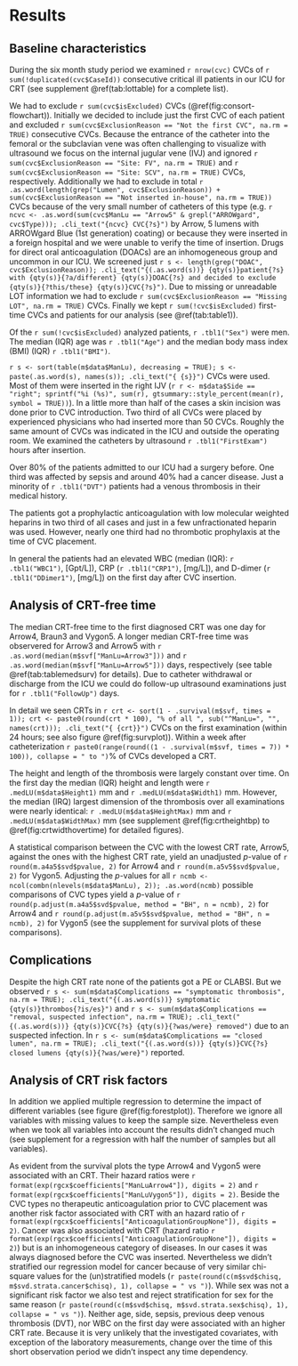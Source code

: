 # Results

## Baseline characteristics

During the six month study period we examined `r nrow(cvc)` CVCs of
`r sum(!duplicated(cvc$CaseId))` consecutive critical ill patients in our ICU for CRT (see supplement \@ref(tab:lottable) for a complete list).

We had to exclude `r sum(cvc$isExcluded)` CVCs (\@ref(fig:consort-flowchart)).
Initially we decided to include just the first CVC of each patient and excluded `r sum(cvc$ExclusionReason == "Not the first CVC", na.rm = TRUE)` consecutive CVCs.
Because the entrance of the catheter into the femoral or the subclavian vene was often challenging to visualize with ultrasound
we focus on the internal jugular vene (IVJ) and ignored `r sum(cvc$ExclusionReason == "Site: FV", na.rm = TRUE)` and `r sum(cvc$ExclusionReason == "Site: SCV", na.rm = TRUE)` CVCs, respectively.
Additionally we had to exclude in total `r .as.word(length(grep("Lumen", cvc$ExclusionReason)) + sum(cvc$ExclusionReason == "Not inserted in-house", na.rm = TRUE))` CVCs because of the very small number of catheters of this type (e.g. `r ncvc <- .as.word(sum(cvc$ManLu == "Arrow5" & grepl("ARROWgard", cvc$Type))); .cli_text("{ncvc} CVC{?s}")` by Arrow, 5 lumens with ARROWgard Blue (1st generation) coating) or because they were inserted in a foreign hospital and we were unable to verify the time of insertion.
Drugs for direct oral anticoagulation (DOACs) are an inhomogeneous group and uncommon in our ICU. We screened just `r s <- length(grep("DOAC", cvc$ExclusionReason)); .cli_text("{(.as.word(s))} {qty(s)}patient{?s} with {qty(s)}{?a/different} {qty(s)}DOAC{?s} and decided to exclude {qty(s)}{?this/these} {qty(s)}CVC{?s}")`.
Due to missing or unreadable LOT information we had to exclude `r sum(cvc$ExclusionReason == "Missing LOT", na.rm = TRUE)` CVCs.
Finally we kept `r sum(!cvc$isExcluded)` first-time CVCs and patients for our analysis (see \@ref(tab:table1)).

Of the `r sum(!cvc$isExcluded)` analyzed patients,
`r .tbl1("Sex")` were men.
The median (IQR) age was `r .tbl1("Age")` and the median body mass index (BMI) (IQR) `r .tbl1("BMI")`.

`r s <- sort(table(m$data$ManLu), decreasing = TRUE); s <- paste(.as.word(s), names(s)); .cli_text("{ {s}}")` CVCs were used.
Most of them were inserted in the right IJV (`r r <- m$data$Side == "right"; sprintf("%i (%s)", sum(r), gtsummary::style_percent(mean(r), symbol = TRUE))`).
In a little more than half of the cases a skin incision was done prior to CVC introduction.
Two third of all CVCs were placed by experienced physicians who had inserted more than 50 CVCs.
Roughly the same amount of CVCs was indicated in the ICU and outside the operating room.
We examined the catheters by ultrasound `r .tbl1("FirstExam")` hours after insertion.

Over 80% of the patients admitted to our ICU had a surgery before.
One third was affected by sepsis and around 40% had a cancer disease.
Just a minority of `r .tbl1("DVT")` patients had a venous thrombosis in their medical history.

The patients got a prophylactic anticoagulation with low molecular weighted heparins in two third of all cases and just in a few unfractionated heparin was used.
However, nearly one third had no thrombotic prophylaxis at the time of CVC placement.

In general the patients had an elevated WBC (median (IQR): `r .tbl1("WBC1")`, [Gpt/L]), CRP (`r .tbl1("CRP1")`, [mg/L]), and D-dimer (`r .tbl1("DDimer1")`, [mg/L]) on the first day after CVC insertion.

## Analysis of CRT-free time

The median CRT-free time to the first diagnosed CRT was one day for Arrow4, Braun3 and Vygon5.
A longer median CRT-free time was observered for Arrow3 and Arrow5 with `r .as.word(median(m$svf["ManLu=Arrow3"]))` and `r .as.word(median(m$svf["ManLu=Arrow5"]))` days, respectively (see table \@ref(tab:tablemedsurv) for details).
Due to catheter withdrawal or discharge from the ICU we could do follow-up ultrasound examinations just for `r .tbl1("FollowUp")` days.

In detail we seen CRTs in `r crt <- sort(1 - .survival(m$svf, times = 1)); crt <- paste0(round(crt * 100), "% of all ", sub("^ManLu=", "", names(crt))); .cli_text("{ {crt}}")` CVCs on the first examination (within 24 hours; see also figure \@ref(fig:survplot)).
Within a week after catheterization `r paste0(range(round((1 - .survival(m$svf, times = 7)) * 100)), collapse = " to ")`% of CVCs developed a CRT.

The height and length of the thrombosis were largely constant over time.
On the first day the median (IQR) height and length were `r .medLU(m$data$Height1)` mm and `r .medLU(m$data$Width1)` mm.
However, the median (IRQ) largest dimension of the thrombosis over all examinations were nearly identical: `r .medLU(m$data$HeightMax)` mm and `r .medLU(m$data$WidthMax)` mm (see supplement \@ref(fig:crtheightbp) to \@ref(fig:crtwidthovertime) for detailed figures).

A statistical comparison between the CVC with the lowest CRT rate, Arrow5, against the ones with the highest CRT rate, yield an unadjusted $p$-value of `r round(m.a4a5$svd$pvalue, 2)` for Arrow4 and `r round(m.a5v5$svd$pvalue, 2)` for Vygon5.
Adjusting the $p$-values for all `r ncmb <- ncol(combn(nlevels(m$data$ManLu), 2)); .as.word(ncmb)` possible comparisons of CVC types yield a $p$-value of
`r round(p.adjust(m.a4a5$svd$pvalue, method = "BH", n = ncmb), 2)` for Arrow4 and `r round(p.adjust(m.a5v5$svd$pvalue, method = "BH", n = ncmb), 2)` for Vygon5 (see the supplement for survival plots of these comparisons).

## Complications

Despite the high CRT rate none of the patients got a PE or CLABSI.
But we observed `r s <- sum(m$data$Complications == "symptomatic thrombosis", na.rm = TRUE); .cli_text("{(.as.word(s))} symptomatic {qty(s)}thrombos{?is/es}")`
and `r s <- sum(m$data$Complications == "removal, suspected infection", na.rm = TRUE); .cli_text("{(.as.word(s))} {qty(s)}CVC{?s} {qty(s)}{?was/were} removed")` due to an suspected infection.
In `r s <- sum(m$data$Complications == "closed lumen", na.rm = TRUE); .cli_text("{(.as.word(s))} {qty(s)}CVC{?s} closed lumens {qty(s)}{?was/were}")` reported.

## Analysis of CRT risk factors

In addition we applied multiple regression to determine the impact of different variables (see figure \@ref(fig:forestplot)).
Therefore we ignore all variables with missing values to keep the sample size.
Nevertheless even when we took all variables into account the results didn't changed much (see supplement for a regression with half the number of samples but all variables).

As evident from the survival plots the type Arrow4 and Vygon5 were associated with an CRT.
Their hazard ratios were `r format(exp(rgcx$coefficients["ManLuArrow4"]), digits = 2)` and `r format(exp(rgcx$coefficients["ManLuVygon5"]), digits = 2)`.
Beside the CVC types no therapeutic anticoagulation prior to CVC placement was another risk factor associated with CRT with an hazard ratio of `r format(exp(rgcx$coefficients["AnticoagulationGroupNone"]), digits = 2)`.
Cancer was also associated with CRT (hazard ratio `r format(exp(rgcx$coefficients["AnticoagulationGroupNone"]), digits = 2)`) but is an inhomogeneous category of diseases.
In our cases it was always diagnosed before the CVC was inserted.
Nevertheless we didn't stratified our regression model for cancer because of very similar chi-square values for the (un)stratified models
(`r paste(round(c(m$svd$chisq, m$svd.strata.cancer$chisq), 1), collapse = " vs ")`).
While sex was not a significant risk factor we also test and reject stratification for sex for the same reason
(`r paste(round(c(m$svd$chisq, m$svd.strata.sex$chisq), 1), collapse = " vs ")`).
Neither age, side, sepsis, previous deep venous thrombosis (DVT), nor WBC on the first day were associated with an higher CRT rate.
Because it is very unlikely that the investigated covariates, with exception of the laboratory measurements, change over the time of this short observation period we didn't inspect any time dependency.
